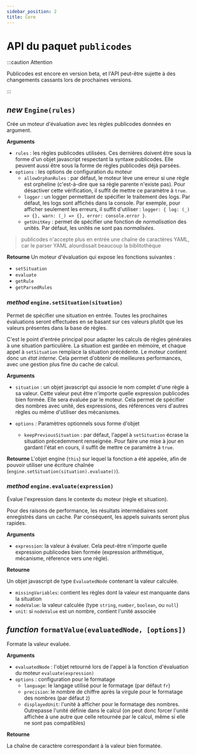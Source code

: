 ```yaml
---
sidebar_position: 2
title: Core
---
```


# API du paquet `publicodes`

:::caution Attention

Publicodes est encore en version beta, et l'API peut-être sujette à des changements cassants lors de prochaines versions.

:::

## _new_ `Engine(rules)`

Crée un moteur d'évaluation avec les règles publicodes données en argument.

**Arguments**

- `rules` : les règles publicodes utilisées. Ces dernières doivent être sous la
  forme d'un objet javascript respectant la syntaxe publicodes. Elle peuvent
  aussi être sous la forme de règles publicodes déjà parsées.
- `options` : les options de configuration du moteur
  - `allowOrphanRules` : par défaut, le moteur lève une erreur si une règle est
    orpheline (c'est-à-dire que sa règle parente n'existe pas). Pour désactiver
    cette vérification, il suffit de mettre ce paramètre à `true`.
  - `logger` : un logger permettant de spécifier le traitement des logs. Par
    défaut, les logs sont affichés dans la console. Par exemple, pour afficher
    seulement les erreurs, il suffit d'utiliser :
    `logger: { log: (_) => {}, warn: (_) => {}, error: console.error }`.
  - `getUnitKey` : permet de spécifier une fonction de _normalisation_ des unités.
    Par défaut, les unités ne sont pas _normalisées_.

> publicodes n'accepte plus en entrée une chaîne de caractères YAML, car le
> parser YAML alourdissait beaucoup la biblitothèque

**Retourne**
Un moteur d'évaluation qui expose les fonctions suivantes :

- `setSituation`
- `evaluate`
- `getRule`
- `getParsedRules`

### _method_ `engine.setSituation(situation)`

Permet de spécifier une situation en entrée. Toutes les prochaines évaluations
seront effectuées en se basant sur ces valeurs plutôt que les valeurs présentes
dans la base de règles.

C'est le point d'entrée principal pour adapter les calculs de règles générales à
une situation particulière. La situation est gardée en mémoire, et chaque appel
à `setSituation` remplace la situation précédente. Le moteur
contient donc un _état interne_. Cela permet d'obtenir de meilleures performances,
avec une gestion plus fine du cache de calcul.

**Arguments**

- `situation` : un objet javascript qui associe le nom complet d'une règle à sa
  valeur. Cette valeur peut être n'importe quelle expression publicodes bien formée.
  Elle sera évaluée par le moteur. Cela permet de spécifier des nombres avec unité,
  des expressions, des références vers d'autres règles ou même d'utiliser des mécanismes.

- `options` : Paramètres optionnels sous forme d'objet
  - `keepPreviousSituation` : par défaut, l'appel à `setSituation` écrase la situation
    précedemment renseignée. Pour faire une mise à jour en gardant l'état en cours, il
    suffit de mettre ce paramètre à `true`.

**Retourne**
L'objet engine (`this`) sur lequel la fonction a été appelée, afin de pouvoir
utiliser une écriture chaînée (`engine.setSituation(situation).evaluate()`).

### _method_ `engine.evaluate(expression)`

Évalue l'expression dans le contexte du moteur (règle et situation).

Pour des raisons de performance, les résultats intermédiaires sont enregistrés
dans un cache. Par conséquent, les appels suivants seront plus rapides.

**Arguments**

- `expression`: la valeur à évaluer. Cela peut-être n'importe quelle expression publicodes
  bien formée (expression arithmétique, mécanisme, réference vers une règle).

**Retourne**

Un objet javascript de type `EvaluatedNode` contenant la valeur calculée.

- `missingVariables`: contient les règles dont la valeur est manquante dans la
  situation
- `nodeValue`: la valeur calculée (type `string`, `number`, `boolean`, ou `null`)
- `unit`: si `nodeValue` est un nombre, contient l'unité associée

## _function_ `formatValue(evaluatedNode, [options])`

Formate la valeur evaluée.

**Arguments**

- `evaluatedNode` : l'objet retourné lors de l'appel à la fonction
  d'évaluation du moteur `evaluate(expression)`
- `options` : configuration pour le formatage
  - `language`: le langage utilisé pour le formatage (par défaut `fr`)
  - `precision`: le nombre de chiffre après la virgule pour le formatage des
    nombres (par défaut `2`)
  - `displayedUnit`: l'unité à afficher pour le formatage des nombres.
    Outrepasse l'unité définie dans le calcul (on peut donc forcer l'unité
    affichée à une autre que celle retournée par le calcul, même si elle ne sont
    pas compatibles)

**Retourne**

La chaîne de caractère correspondant à la valeur bien formatée.
